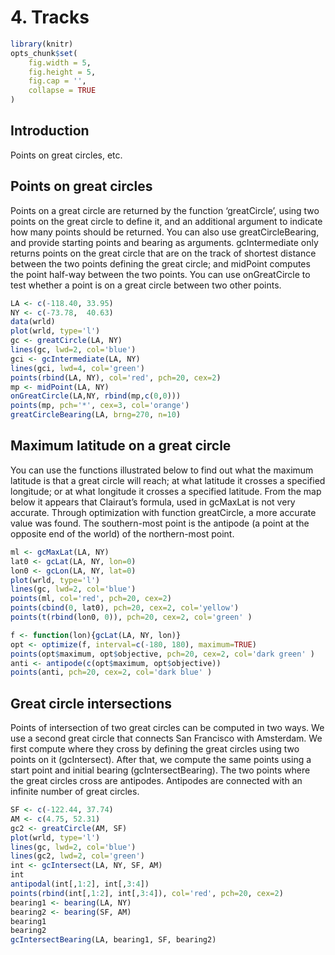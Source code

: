 # 4. Tracks

```r
library(knitr)
opts_chunk$set(
	fig.width = 5,
	fig.height = 5,
	fig.cap = '',
	collapse = TRUE
)
```

## Introduction

Points on great circles, etc.



## Points on great circles

Points on a great circle are returned by the function 'greatCircle', using two points on the great circle to define it, and an additional argument to indicate how many points should be returned. You can also use greatCircleBearing, and provide starting points and bearing as arguments. gcIntermediate only returns points on the great circle that are on the track of shortest distance between the two points defining the great circle; and midPoint computes the point half-way between the two points. You can use onGreatCircle to test whether a point is on a great circle between two other points.

```r
LA <- c(-118.40, 33.95)
NY <- c(-73.78,  40.63)
data(wrld)
plot(wrld, type='l')
gc <- greatCircle(LA, NY)
lines(gc, lwd=2, col='blue')
gci <- gcIntermediate(LA, NY)
lines(gci, lwd=4, col='green')
points(rbind(LA, NY), col='red', pch=20, cex=2)
mp <- midPoint(LA, NY)
onGreatCircle(LA,NY, rbind(mp,c(0,0)))
points(mp, pch='*', cex=3, col='orange')
greatCircleBearing(LA, brng=270, n=10)
```


## Maximum latitude on a great circle

You can use the functions illustrated below to find out what the maximum latitude is that a great circle will reach; at what latitude it crosses a specified longitude; or at what longitude it crosses a specified latitude. From the map below it appears that Clairaut's formula, used in gcMaxLat is not very accurate. Through optimization with function greatCircle, a more accurate value was found. The southern-most point is the antipode (a point at the opposite end of the world) of the northern-most point.

```r
ml <- gcMaxLat(LA, NY)
lat0 <- gcLat(LA, NY, lon=0)
lon0 <- gcLon(LA, NY, lat=0)
plot(wrld, type='l')
lines(gc, lwd=2, col='blue')
points(ml, col='red', pch=20, cex=2)
points(cbind(0, lat0), pch=20, cex=2, col='yellow') 
points(t(rbind(lon0, 0)), pch=20, cex=2, col='green' )

f <- function(lon){gcLat(LA, NY, lon)}
opt <- optimize(f, interval=c(-180, 180), maximum=TRUE)
points(opt$maximum, opt$objective, pch=20, cex=2, col='dark green' )
anti <- antipode(c(opt$maximum, opt$objective)) 
points(anti, pch=20, cex=2, col='dark blue' )
```

## Great circle intersections

Points of intersection of two great circles can be computed in two ways. We use a second great circle that connects San Francisco with Amsterdam. We first compute where they cross by defining the great circles using two points on it (gcIntersect). After that, we compute the same points using a start point and initial bearing (gcIntersectBearing). The two points where the great circles cross are antipodes. Antipodes are connected with an infinite number of great circles.

```r
SF <- c(-122.44, 37.74)
AM <- c(4.75, 52.31)
gc2 <- greatCircle(AM, SF)
plot(wrld, type='l')
lines(gc, lwd=2, col='blue')
lines(gc2, lwd=2, col='green')
int <- gcIntersect(LA, NY, SF, AM)
int
antipodal(int[,1:2], int[,3:4])
points(rbind(int[,1:2], int[,3:4]), col='red', pch=20, cex=2)
bearing1 <- bearing(LA, NY)
bearing2 <- bearing(SF, AM)
bearing1
bearing2
gcIntersectBearing(LA, bearing1, SF, bearing2)
```



